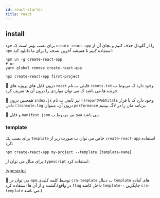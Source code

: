 ```yaml
---
id: react-starter
title: react
---
```

## install
برای نصب بهتر است ک خود `create-react-app` را از گلوبال حذف کنیم و بجای آن از `npx` استفاده کنیم تا همیشه آخرین نسخه را برای ما دانلود کند:
```shell
npm un -g create-react-app
# or
yarn global remove create-react-app
```
```shell
npx create-react-app first-project
```
🎉 درون فایل های پروژه های `react` فایلی ب نام `robots.txt` وجود دارد ک مربوط ب خزنده ها می باشد ک می توان مواردی را درون آن ها تعریف کرد.

🎉 همچنین درون `index.js` نیز تابعی ب نام `()reportWebVitals` وجود دارد ک با قرار دادن `()console.log` درون آن، میتوان `performance` برنامه مان را در لاگ ببینیم.

🎉 و فایل `manifest.json` نیز مربوط ب `pwa` می باشد.

### template
برای نصب یک `template` خاص می توان ب صورت زیر از `create-react-app` استفاده کرد:
```shell
npx create-react-app my-project --template [template-name]
```
برای مثال می توان از `typescript` استفاده کرد:

[typescript](/my-documents/docs/Experiences/react/tsx/ts-in-react)

🎉 می توان در `npm` توسط کلمه کلیدی `cra-template` ب دنبال `template` های آماده گشت و از آن ها استفاده کرد.(در واقع `flag` داخل کامند `template--` جایگزین `cra-template` می باشد.)

